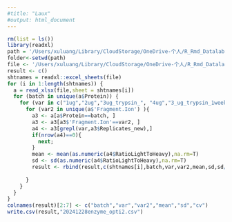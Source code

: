 ```yaml
---
#title: "Laux"
#output: html_document
---
```



```r
rm(list = ls())
library(readxl)
path = '/Users/xuluang/Library/CloudStorage/OneDrive-个人/R_Rmd_Datalab/202304Trypsin酶用量优化/0503/20230505enzyme_opti_Ratio&Area_waitingCorrected.xlsx'
folder<-setwd(path)
file <- '/Users/xuluang/Library/CloudStorage/OneDrive-个人/R_Rmd_Datalab/202304Trypsin酶用量优化/0503/20230505enzyme_opti_Ratio&Area_waitingCorrected.xlsx'
result <- c()
shtnames = readxl::excel_sheets(file)
for (i in 1:length(shtnames)) {
  a = read_xlsx(file,sheet = shtnames[i])
  for (batch in unique(a$Protein)) {
    for (var in c("1ug","2ug","3ug_trypsin_", "4ug","3_ug_trypsin_1weekTris", "3ug_trypsin_1weekABB")) {
      for (var2 in unique(a$'Fragment.Ion') ){
        a3 <- a[a$Protein==batch, ]
        a3 <- a3[a3$'Fragment.Ion'==var2, ]
        a4 <- a3[grepl(var,a3$Replicates_new),]
        if(nrow(a4)==0){
          next;
        }
        mean <- mean(as.numeric(a4$RatioLightToHeavy),na.rm=T)
        sd <- sd(as.numeric(a4$RatioLightToHeavy),na.rm=T)
        result <- rbind(result,c(shtnames[i],batch,var,var2,mean,sd,sd/mean))
     
      } 
    }
  }
}
colnames(result)[2:7] <- c("batch","var","var2","mean","sd","cv")
write.csv(result,"20241228enzyme_opti2.csv")
```





